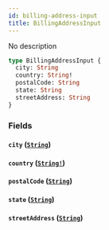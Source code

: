 ```yaml
---
id: billing-address-input
title: BillingAddressInput
---
```


No description

```graphql
type BillingAddressInput {
  city: String
  country: String!
  postalCode: String
  state: String
  streetAddress: String
}
```

### Fields

#### `city` ([`String`](/graphql/scalars/string))

#### `country` ([`String!`](/graphql/scalars/string))

#### `postalCode` ([`String`](/graphql/scalars/string))

#### `state` ([`String`](/graphql/scalars/string))

#### `streetAddress` ([`String`](/graphql/scalars/string))
